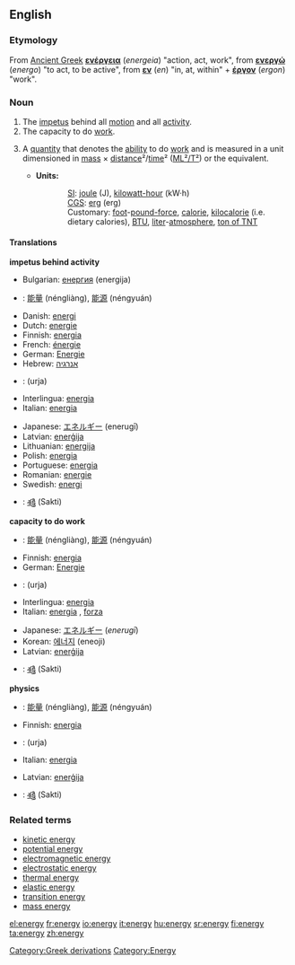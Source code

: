 ==English==
===Etymology===
[[Category:Greek derivations]]
From [[Ancient Greek]] '''[[ενέργεια]]''' (''energeia'') "action, act, work", from '''[[ενεργώ]]''' (''energo'') "to act, to be active", from '''[[εν]]''' (''en'') "in, at, within" + '''[[έργον]]''' (''ergon'') "work".

===Noun===
{{en-noun-reg-y|energ|y}}

# The [[impetus]] behind all [[motion]] and all [[activity]].  
# The capacity to do [[work]].
# {{cattag|physics}} A [[quantity]] that denotes the [[ability]] to do [[work]] and is measured in a unit dimensioned in [[mass]] × [[distance]]²/[[time]]² ([[ML²/T²]]) or the equivalent.
#*'''Units:'''
#::[[SI]]: [[joule]] (J), [[kilowatt-hour]] (kW·h)<!--in a strict sense, hours are not part of SI but are acceptable for use with SI-->
#::[[CGS]]: [[erg]] (erg)
#::Customary: [[foot]]-[[pound-force]], [[calorie]], [[kilocalorie]] (i.e. dietary calories), [[BTU]], [[liter]]-[[atmosphere]], [[ton of TNT]] 

====Translations====
'''impetus behind activity'''  
{{top}}
*Bulgarian: [[енергия]] (energija) {{f}}
*{{ttbc|Chinese}}: [[能量]] (néngliàng), [[能源]] (néngyuán)
*Danish: [[energi]]
*Dutch: [[energie]] {{f}}
*Finnish: [[energia]]
*French: [[énergie]] {{f}}
*German: [[Energie]] {{f}}
*Hebrew: [[אנרגיה]] {{f}}
*{{ttbc|Hindi}}: (urja)
*Interlingua: [[energia]]
*Italian: [[energia]] {{f}}
{{mid}}
*Japanese: [[エネルギー]] (enerugī)
*Latvian: [[enerģija]] {{f}}
*Lithuanian: [[energija]] {{f}}
*Polish: [[energia]] {{f}}
*Portuguese: [[energia]] {{f}}
*Romanian: [[energie]] {{f}}
*Swedish: [[energi]] {{c}}
*{{ttbc|Telugu}}: [[శక్తి]] (Sakti)
{{bottom}}

'''capacity to do work'''
{{top}}
*{{ttbc|Chinese}}: [[能量]] (néngliàng), [[能源]] (néngyuán)
*Finnish: [[energia]]
*German: [[Energie]] {{f}}
*{{ttbc|Hindi}}: (urja)
*Interlingua: [[energia]]
*Italian:  [[energia]] {{f}}, [[forza]] {{f}}
{{mid}}
*Japanese: [[エネルギー]] (''enerugī'')
*Korean: [[에너지]] (eneoji)
*Latvian: [[enerģija]] {{f}}
*{{ttbc|Telugu}}: [[శక్తి]] (Sakti)
{{bottom}}

'''physics'''
{{top}}
*{{ttbc|Chinese}}: [[能量]] (néngliàng), [[能源]] (néngyuán)
*Finnish: [[energia]]
*{{ttbc|Hindi}}: (urja)
*Italian: [[energia]] {{f}}
{{mid}}
*Latvian: [[enerģija]] {{f}}
*{{ttbc|Telugu}}: [[శక్తి]] (Sakti)
{{bottom}}

===Related terms===
*[[kinetic energy]]
*[[potential energy]]
*[[electromagnetic energy]]
*[[electrostatic energy]]
*[[thermal energy]]
*[[elastic energy]]
*[[transition energy]]
*[[mass energy]]

[[Category:Energy]]

[[el:energy]]
[[fr:energy]]
[[io:energy]]
[[it:energy]]
[[hu:energy]]
[[sr:energy]]
[[fi:energy]]
[[ta:energy]]
[[zh:energy]]